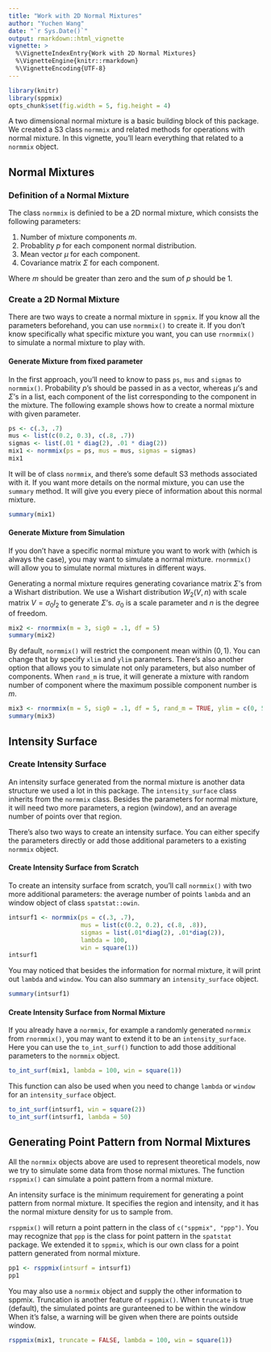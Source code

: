 ```yaml
---
title: "Work with 2D Normal Mixtures"
author: "Yuchen Wang"
date: "`r Sys.Date()`"
output: rmarkdown::html_vignette
vignette: >
  %\VignetteIndexEntry{Work with 2D Normal Mixtures}
  %\VignetteEngine{knitr::rmarkdown}
  %\VignetteEncoding{UTF-8}
---
```

```r
library(knitr)
library(sppmix)
opts_chunk$set(fig.width = 5, fig.height = 4)
```
A two dimensional normal mixture is a basic building block of this package. We created a S3 class `normmix` and related methods for operations with normal mixture. In this vignette, you'll learn everything that related to a `normmix` object.

## Normal Mixtures
### Definition of a Normal Mixture
The class `normmix` is definied to be a 2D normal mixture, which consists the following parameters:

1. Number of mixture components $m$.
2. Probablity $p$ for each component normal distribution.
3. Mean vector $\mu$ for each component.
4. Covariance matrix $\Sigma$ for each component.

Where $m$ should be greater than zero and the sum of $p$ should be $1$.

### Create a 2D Normal Mixture

There are two ways to create a normal mixture in `sppmix`. If you know all the parameters beforehand, you can use `normmix()` to create it. If you don't know specifically what specific mixture you want, you can use `rnormmix()` to simulate a normal mixture to play with.


#### Generate Mixture from fixed parameter

In the first approach, you'll need to know to pass `ps`, `mus` and `sigmas` to `normmix()`. Probability $p$'s should be passed in as a vector, whereas $\mu$'s and $\Sigma$'s in a list, each component of the list corresponding to the component in the mixture. The following example shows how to create a normal mixture with given parameter.

```r
ps <- c(.3, .7)
mus <- list(c(0.2, 0.3), c(.8, .7))
sigmas <- list(.01 * diag(2), .01 * diag(2))
mix1 <- normmix(ps = ps, mus = mus, sigmas = sigmas)
mix1
```


It will be of class `normmix`, and there's some default S3 methods associated with it. If you want more details on the normal mixture, you can use the ```summary``` method. It will give you every piece of information about this normal mixture. 

```r
summary(mix1)
```

#### Generate Mixture from Simulation
If you don't have a specific normal mixture you want to work with (which is always the case), you may want to simulate a normal mixture. `rnormmix()` will allow you to simulate normal mixtures in different ways.

Generating a normal mixture requires generating covariance matrix $\Sigma$'s from a Wishart distribution. We use a Wishart distribution $W_2(V, n)$ with scale matrix $V = \sigma_0 I_2$ to generate $\Sigma$'s. $\sigma_0$ is a scale parameter and $n$ is the degree of freedom.

```r
mix2 <- rnormmix(m = 3, sig0 = .1, df = 5)
summary(mix2)
```


By default, `normmix()` will restrict the component mean within $(0, 1)$. You can change that by specify `xlim` and `ylim` parameters. There's also another option that allows you to simulate not only parameters, but also number of components. When `rand_m` is true, it will generate a mixture with random number of component where the maximum possible component number is $m$.

```r
mix3 <- rnormmix(m = 5, sig0 = .1, df = 5, rand_m = TRUE, ylim = c(0, 5))
summary(mix3)
```

## Intensity Surface

### Create Intensity Surface
An intensity surface generated from the normal mixture is another data structure we used a lot in this package. The `intensity_surface` class inherits from the `normmix` class. Besides the parameters for normal mixture, it will need two more parameters, a region (window), and an average number of points over that region.

There's also two ways to create an intensity surface. You can either specify the parameters directly or add those additional parameters to a existing `normmix` object.

#### Create Intensity Surface from Scratch

To create an intensity surface from scratch, you'll call `normmix()` with two more additional parameters: the average number of points `lambda` and an window object of class `spatstat::owin`. 

```r
intsurf1 <- normmix(ps = c(.3, .7),
                    mus = list(c(0.2, 0.2), c(.8, .8)),
                    sigmas = list(.01*diag(2), .01*diag(2)),
                    lambda = 100,
                    win = square(1))
intsurf1
```


You may noticed that besides the information for normal mixture, it will print out `lambda` and `window`. You can also summary an `intensity_surface` object.

```r
summary(intsurf1)
```

#### Create Intensity Surface from Normal Mixture
If you already have a `normmix`, for example a randomly generated `normmix` from `rnormmix()`, you may want to extend it to be an `intensity_surface`. Here you can use the `to_int_surf()` function to add those additional parameters to the `normmix` object.

```r
to_int_surf(mix1, lambda = 100, win = square(1))
```

This function can also be used when you need to change `lambda` or `window` for an `intensity_surface` object. 

```r
to_int_surf(intsurf1, win = square(2))
to_int_surf(intsurf1, lambda = 50)
```

## Generating Point Pattern from Normal Mixtures
All the `normmix` objects above are used to represent theoretical models, now we try to simulate some data from those normal mixtures. The function `rsppmix()` can simulate a point pattern from a normal mixture.

An intensity surface is the minimum requirement for generating a point pattern from normal mixture. It specifies the region and intensity, and it has the normal mixture density for us to sample from.

`rsppmix()` will return a point pattern in the class of `c("sppmix", "ppp")`. You may recognize that `ppp` is the class for point pattern in the `spatstat` package. We extended it to `sppmix`, which is our own class for a point pattern generated from normal mixture.

```r
pp1 <- rsppmix(intsurf = intsurf1)
pp1
```

You may also use a `normmix` object and supply the other information to sppmix. Truncation is another feature of `rsppmix()`. When `truncate` is true (default), the simulated points are guranteened to be within the window When it's false, a warning will be given when there are points outside window.

```r
rsppmix(mix1, truncate = FALSE, lambda = 100, win = square(1))
```




